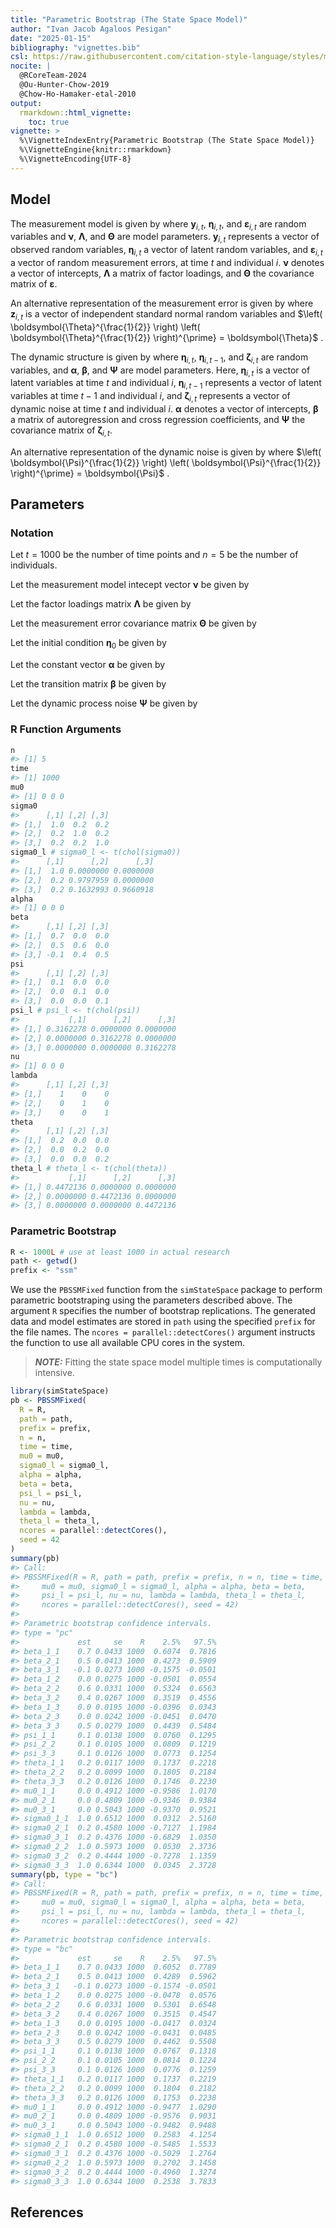 ```yaml
---
title: "Parametric Bootstrap (The State Space Model)"
author: "Ivan Jacob Agaloos Pesigan"
date: "2025-01-15"
bibliography: "vignettes.bib"
csl: https://raw.githubusercontent.com/citation-style-language/styles/master/apa.csl
nocite: |
  @RCoreTeam-2024
  @Ou-Hunter-Chow-2019
  @Chow-Ho-Hamaker-etal-2010
output:
  rmarkdown::html_vignette:
    toc: true
vignette: >
  %\VignetteIndexEntry{Parametric Bootstrap (The State Space Model)}
  %\VignetteEngine{knitr::rmarkdown}
  %\VignetteEncoding{UTF-8}
---
```






## Model

The measurement model is given by
\begin{equation}
  \mathbf{y}_{i, t}
  =
  \boldsymbol{\nu}
  +
  \boldsymbol{\Lambda}
  \boldsymbol{\eta}_{i, t}
  +
  \boldsymbol{\varepsilon}_{i, t},
  \quad
  \mathrm{with}
  \quad
  \boldsymbol{\varepsilon}_{i, t}
  \sim
  \mathcal{N}
  \left(
  \mathbf{0},
  \boldsymbol{\Theta}
  \right)
\end{equation}
where
$\mathbf{y}_{i, t}$,
$\boldsymbol{\eta}_{i, t}$,
and
$\boldsymbol{\varepsilon}_{i, t}$
are random variables
and
$\boldsymbol{\nu}$,
$\boldsymbol{\Lambda}$,
and
$\boldsymbol{\Theta}$
are model parameters.
$\mathbf{y}_{i, t}$
represents a vector of observed random variables,
$\boldsymbol{\eta}_{i, t}$
a vector of latent random variables,
and
$\boldsymbol{\varepsilon}_{i, t}$
a vector of random measurement errors,
at time $t$ and individual $i$.
$\boldsymbol{\nu}$
denotes a vector of intercepts,
$\boldsymbol{\Lambda}$
a matrix of factor loadings,
and
$\boldsymbol{\Theta}$
the covariance matrix of
$\boldsymbol{\varepsilon}$.

An alternative representation of the measurement error
is given by
\begin{equation}
  \boldsymbol{\varepsilon}_{i, t}
  =
  \boldsymbol{\Theta}^{\frac{1}{2}}
  \mathbf{z}_{i, t},
  \quad
  \mathrm{with}
  \quad
  \mathbf{z}_{i, t}
  \sim
  \mathcal{N}
  \left(
  \mathbf{0},
  \mathbf{I}
  \right)
\end{equation}
where
$\mathbf{z}_{i, t}$ is a vector of
independent standard normal random variables and
$\left( \boldsymbol{\Theta}^{\frac{1}{2}} \right) \left( \boldsymbol{\Theta}^{\frac{1}{2}} \right)^{\prime} = \boldsymbol{\Theta}$ .

The dynamic structure is given by
\begin{equation}
  \boldsymbol{\eta}_{i, t}
  =
  \boldsymbol{\alpha}
  +
  \boldsymbol{\beta}
  \boldsymbol{\eta}_{i, t - 1}
  +
  \boldsymbol{\zeta}_{i, t},
  \quad
  \mathrm{with}
  \quad
  \boldsymbol{\zeta}_{i, t}
  \sim
  \mathcal{N}
  \left(
  \mathbf{0},
  \boldsymbol{\Psi}
  \right)
\end{equation}
where
$\boldsymbol{\eta}_{i, t}$,
$\boldsymbol{\eta}_{i, t - 1}$,
and
$\boldsymbol{\zeta}_{i, t}$
are random variables,
and
$\boldsymbol{\alpha}$,
$\boldsymbol{\beta}$,
and
$\boldsymbol{\Psi}$
are model parameters.
Here,
$\boldsymbol{\eta}_{i, t}$
is a vector of latent variables
at time $t$ and individual $i$,
$\boldsymbol{\eta}_{i, t - 1}$
represents a vector of latent variables
at time $t - 1$ and individual $i$,
and
$\boldsymbol{\zeta}_{i, t}$
represents a vector of dynamic noise
at time $t$ and individual $i$.
$\boldsymbol{\alpha}$
denotes a vector of intercepts,
$\boldsymbol{\beta}$
a matrix of autoregression
and cross regression coefficients,
and
$\boldsymbol{\Psi}$
the covariance matrix of
$\boldsymbol{\zeta}_{i, t}$.

An alternative representation of the dynamic noise
is given by
\begin{equation}
  \boldsymbol{\zeta}_{i, t}
  =
  \boldsymbol{\Psi}^{\frac{1}{2}}
  \mathbf{z}_{i, t},
  \quad
  \mathrm{with}
  \quad
  \mathbf{z}_{i, t}
  \sim
  \mathcal{N}
  \left(
  \mathbf{0},
  \mathbf{I}
  \right)
\end{equation}
where
$\left( \boldsymbol{\Psi}^{\frac{1}{2}} \right) \left( \boldsymbol{\Psi}^{\frac{1}{2}} \right)^{\prime} = \boldsymbol{\Psi}$ .

## Parameters

### Notation

Let $t = 1000$ be the number of time points and $n = 5$ be the number of individuals.

Let the measurement model intecept vector $\boldsymbol{\nu}$ be given by

\begin{equation}
\boldsymbol{\nu}
=
\left(
\begin{array}{c}
  0 \\
  0 \\
  0 \\
\end{array}
\right) .
\end{equation}

Let the factor loadings matrix $\boldsymbol{\Lambda}$ be given by

\begin{equation}
\boldsymbol{\Lambda}
=
\left(
\begin{array}{ccc}
  1 & 0 & 0 \\
  0 & 1 & 0 \\
  0 & 0 & 1 \\
\end{array}
\right) .
\end{equation}

Let the measurement error covariance matrix $\boldsymbol{\Theta}$ be given by

\begin{equation}
\boldsymbol{\Theta}
=
\left(
\begin{array}{ccc}
  0.2 & 0 & 0 \\
  0 & 0.2 & 0 \\
  0 & 0 & 0.2 \\
\end{array}
\right) .
\end{equation}

Let the initial condition
$\boldsymbol{\eta}_{0}$
be given by

\begin{equation}
\boldsymbol{\eta}_{0} \sim \mathcal{N} \left( \boldsymbol{\mu}_{\boldsymbol{\eta} \mid 0}, \boldsymbol{\Sigma}_{\boldsymbol{\eta} \mid 0} \right)
\end{equation}

\begin{equation}
\boldsymbol{\mu}_{\boldsymbol{\eta} \mid 0}
=
\left(
\begin{array}{c}
  0 \\
  0 \\
  0 \\
\end{array}
\right)
\end{equation}

\begin{equation}
\boldsymbol{\Sigma}_{\boldsymbol{\eta} \mid 0}
=
\left(
\begin{array}{ccc}
  1 & 0.2 & 0.2 \\
  0.2 & 1 & 0.2 \\
  0.2 & 0.2 & 1 \\
\end{array}
\right) .
\end{equation}

Let the constant vector $\boldsymbol{\alpha}$ be given by

\begin{equation}
\boldsymbol{\alpha}
=
\left(
\begin{array}{c}
  0 \\
  0 \\
  0 \\
\end{array}
\right) .
\end{equation}

Let the transition matrix $\boldsymbol{\beta}$ be given by

\begin{equation}
\boldsymbol{\beta}
=
\left(
\begin{array}{ccc}
  0.7 & 0 & 0 \\
  0.5 & 0.6 & 0 \\
  -0.1 & 0.4 & 0.5 \\
\end{array}
\right) .
\end{equation}

Let the dynamic process noise $\boldsymbol{\Psi}$ be given by

\begin{equation}
\boldsymbol{\Psi}
=
\left(
\begin{array}{ccc}
  0.1 & 0 & 0 \\
  0 & 0.1 & 0 \\
  0 & 0 & 0.1 \\
\end{array}
\right) .
\end{equation}

### R Function Arguments


``` r
n
#> [1] 5
time
#> [1] 1000
mu0
#> [1] 0 0 0
sigma0
#>      [,1] [,2] [,3]
#> [1,]  1.0  0.2  0.2
#> [2,]  0.2  1.0  0.2
#> [3,]  0.2  0.2  1.0
sigma0_l # sigma0_l <- t(chol(sigma0))
#>      [,1]      [,2]      [,3]
#> [1,]  1.0 0.0000000 0.0000000
#> [2,]  0.2 0.9797959 0.0000000
#> [3,]  0.2 0.1632993 0.9660918
alpha
#> [1] 0 0 0
beta
#>      [,1] [,2] [,3]
#> [1,]  0.7  0.0  0.0
#> [2,]  0.5  0.6  0.0
#> [3,] -0.1  0.4  0.5
psi
#>      [,1] [,2] [,3]
#> [1,]  0.1  0.0  0.0
#> [2,]  0.0  0.1  0.0
#> [3,]  0.0  0.0  0.1
psi_l # psi_l <- t(chol(psi))
#>           [,1]      [,2]      [,3]
#> [1,] 0.3162278 0.0000000 0.0000000
#> [2,] 0.0000000 0.3162278 0.0000000
#> [3,] 0.0000000 0.0000000 0.3162278
nu
#> [1] 0 0 0
lambda
#>      [,1] [,2] [,3]
#> [1,]    1    0    0
#> [2,]    0    1    0
#> [3,]    0    0    1
theta
#>      [,1] [,2] [,3]
#> [1,]  0.2  0.0  0.0
#> [2,]  0.0  0.2  0.0
#> [3,]  0.0  0.0  0.2
theta_l # theta_l <- t(chol(theta))
#>           [,1]      [,2]      [,3]
#> [1,] 0.4472136 0.0000000 0.0000000
#> [2,] 0.0000000 0.4472136 0.0000000
#> [3,] 0.0000000 0.0000000 0.4472136
```

### Parametric Bootstrap


``` r
R <- 1000L # use at least 1000 in actual research
path <- getwd()
prefix <- "ssm"
```

We use the `PBSSMFixed` function from the `simStateSpace` package to perform parametric bootstraping using the parameters described above.
The argument `R` specifies the number of bootstrap replications.
The generated data and model estimates are stored in `path` using the specified `prefix` for the file names.
The `ncores = parallel::detectCores()` argument instructs the function to use all available CPU cores in the system.

> **_NOTE:_**  Fitting the state space model multiple times is computationally intensive. 


``` r
library(simStateSpace)
pb <- PBSSMFixed(
  R = R,
  path = path,
  prefix = prefix,
  n = n,
  time = time,
  mu0 = mu0,
  sigma0_l = sigma0_l,
  alpha = alpha,
  beta = beta,
  psi_l = psi_l,
  nu = nu,
  lambda = lambda,
  theta_l = theta_l,
  ncores = parallel::detectCores(),
  seed = 42
)
summary(pb)
#> Call:
#> PBSSMFixed(R = R, path = path, prefix = prefix, n = n, time = time, 
#>     mu0 = mu0, sigma0_l = sigma0_l, alpha = alpha, beta = beta, 
#>     psi_l = psi_l, nu = nu, lambda = lambda, theta_l = theta_l, 
#>     ncores = parallel::detectCores(), seed = 42)
#> 
#> Parametric bootstrap confidence intervals.
#> type = "pc"
#>             est     se    R    2.5%   97.5%
#> beta_1_1    0.7 0.0433 1000  0.6074  0.7816
#> beta_2_1    0.5 0.0413 1000  0.4273  0.5909
#> beta_3_1   -0.1 0.0273 1000 -0.1575 -0.0501
#> beta_1_2    0.0 0.0275 1000 -0.0501  0.0554
#> beta_2_2    0.6 0.0331 1000  0.5324  0.6563
#> beta_3_2    0.4 0.0267 1000  0.3519  0.4556
#> beta_1_3    0.0 0.0195 1000 -0.0396  0.0343
#> beta_2_3    0.0 0.0242 1000 -0.0451  0.0470
#> beta_3_3    0.5 0.0279 1000  0.4439  0.5484
#> psi_1_1     0.1 0.0138 1000  0.0760  0.1295
#> psi_2_2     0.1 0.0105 1000  0.0809  0.1219
#> psi_3_3     0.1 0.0126 1000  0.0773  0.1254
#> theta_1_1   0.2 0.0117 1000  0.1737  0.2218
#> theta_2_2   0.2 0.0099 1000  0.1805  0.2184
#> theta_3_3   0.2 0.0126 1000  0.1746  0.2230
#> mu0_1_1     0.0 0.4912 1000 -0.9586  1.0170
#> mu0_2_1     0.0 0.4809 1000 -0.9346  0.9384
#> mu0_3_1     0.0 0.5043 1000 -0.9370  0.9521
#> sigma0_1_1  1.0 0.6512 1000  0.0312  2.5160
#> sigma0_2_1  0.2 0.4580 1000 -0.7127  1.1984
#> sigma0_3_1  0.2 0.4376 1000 -0.6829  1.0350
#> sigma0_2_2  1.0 0.5973 1000  0.0530  2.3736
#> sigma0_3_2  0.2 0.4444 1000 -0.7278  1.1359
#> sigma0_3_3  1.0 0.6344 1000  0.0345  2.3728
summary(pb, type = "bc")
#> Call:
#> PBSSMFixed(R = R, path = path, prefix = prefix, n = n, time = time, 
#>     mu0 = mu0, sigma0_l = sigma0_l, alpha = alpha, beta = beta, 
#>     psi_l = psi_l, nu = nu, lambda = lambda, theta_l = theta_l, 
#>     ncores = parallel::detectCores(), seed = 42)
#> 
#> Parametric bootstrap confidence intervals.
#> type = "bc"
#>             est     se    R    2.5%   97.5%
#> beta_1_1    0.7 0.0433 1000  0.6052  0.7789
#> beta_2_1    0.5 0.0413 1000  0.4289  0.5962
#> beta_3_1   -0.1 0.0273 1000 -0.1574 -0.0501
#> beta_1_2    0.0 0.0275 1000 -0.0478  0.0576
#> beta_2_2    0.6 0.0331 1000  0.5301  0.6548
#> beta_3_2    0.4 0.0267 1000  0.3515  0.4547
#> beta_1_3    0.0 0.0195 1000 -0.0417  0.0324
#> beta_2_3    0.0 0.0242 1000 -0.0431  0.0485
#> beta_3_3    0.5 0.0279 1000  0.4462  0.5508
#> psi_1_1     0.1 0.0138 1000  0.0767  0.1318
#> psi_2_2     0.1 0.0105 1000  0.0814  0.1224
#> psi_3_3     0.1 0.0126 1000  0.0776  0.1259
#> theta_1_1   0.2 0.0117 1000  0.1737  0.2219
#> theta_2_2   0.2 0.0099 1000  0.1804  0.2182
#> theta_3_3   0.2 0.0126 1000  0.1753  0.2238
#> mu0_1_1     0.0 0.4912 1000 -0.9477  1.0290
#> mu0_2_1     0.0 0.4809 1000 -0.9576  0.9031
#> mu0_3_1     0.0 0.5043 1000 -0.9482  0.9488
#> sigma0_1_1  1.0 0.6512 1000  0.2583  4.1254
#> sigma0_2_1  0.2 0.4580 1000 -0.5485  1.5533
#> sigma0_3_1  0.2 0.4376 1000 -0.5029  1.2764
#> sigma0_2_2  1.0 0.5973 1000  0.2702  3.1458
#> sigma0_3_2  0.2 0.4444 1000 -0.4960  1.3274
#> sigma0_3_3  1.0 0.6344 1000  0.2538  3.7833
```

## References


